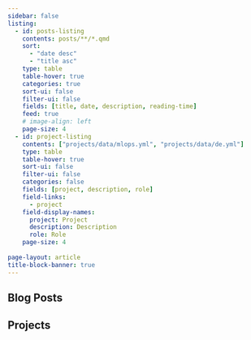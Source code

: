 ```yaml
---
sidebar: false
listing:
  - id: posts-listing
    contents: posts/**/*.qmd
    sort: 
      - "date desc"
      - "title asc"
    type: table
    table-hover: true
    categories: true
    sort-ui: false
    filter-ui: false
    fields: [title, date, description, reading-time]
    feed: true
    # image-align: left
    page-size: 4
  - id: project-listing
    contents: ["projects/data/mlops.yml", "projects/data/de.yml"]
    type: table
    table-hover: true
    sort-ui: false
    filter-ui: false
    categories: false
    fields: [project, description, role]
    field-links: 
      - project
    field-display-names:
      project: Project
      description: Description
      role: Role
    page-size: 4
  
page-layout: article
title-block-banner: true
---
```


## Blog Posts
::: {#posts-listing}
:::


## Projects
::: {#project-listing}
:::
